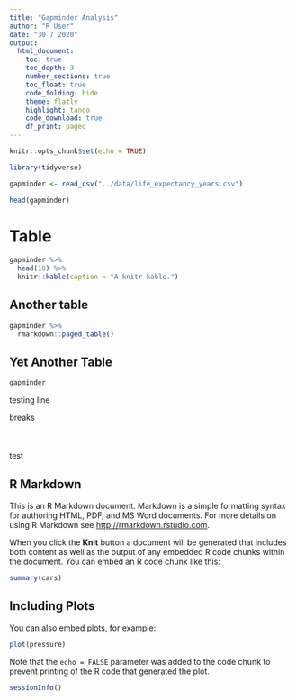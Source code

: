 ```yaml
---
title: "Gapminder Analysis"
author: "R User"
date: "30 7 2020"
output:
  html_document:
    toc: true
    toc_depth: 3
    number_sections: true
    toc_float: true
    code_folding: hide
    theme: flatly
    highlight: tango
    code_download: true
    df_print: paged
---
```


```r
knitr::opts_chunk$set(echo = TRUE)
```

```r
library(tidyverse)

gapminder <- read_csv("../data/life_expectancy_years.csv")

head(gapminder)
```

# Table

```r
gapminder %>% 
  head(10) %>% 
  knitr::kable(caption = "A knitr kable.")
```

## Another table

```r
gapminder %>% 
  rmarkdown::paged_table()
```

## Yet Another Table

```r
gapminder
```

testing
line

breaks
<br>
<br>
<br>
<br>
test

## R Markdown

This is an R Markdown document. Markdown is a simple formatting syntax for authoring HTML, PDF, and MS Word documents. For more details on using R Markdown see <http://rmarkdown.rstudio.com>.

When you click the **Knit** button a document will be generated that includes both content as well as the output of any embedded R code chunks within the document. You can embed an R code chunk like this:

```r
summary(cars)
```

## Including Plots

You can also embed plots, for example:

```r
plot(pressure)
```

Note that the `echo = FALSE` parameter was added to the code chunk to prevent printing of the R code that generated the plot.

```r
sessionInfo()
```

